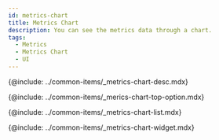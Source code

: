 ```yaml
---
id: metrics-chart
title: Metrics Chart
description: You can see the metrics data through a chart.
tags:
  - Metrics
  - Metrics Chart
  - UI
---
```


<!-- Overview -->

{@include: ../common-items/_metrics-chart-desc.mdx}

<ProdImg img='metrics-chart-all.png' desc='' />

<!-- 상단 옵션 -->

{@include: ../common-items/_merics-chart-top-option.mdx}

<!-- 지표 목록 -->

{@include: ../common-items/_metrics-chart-list.mdx} 

<!-- Chart Widget -->

{@include: ../common-items/_metrics-chart-widget.mdx} 
